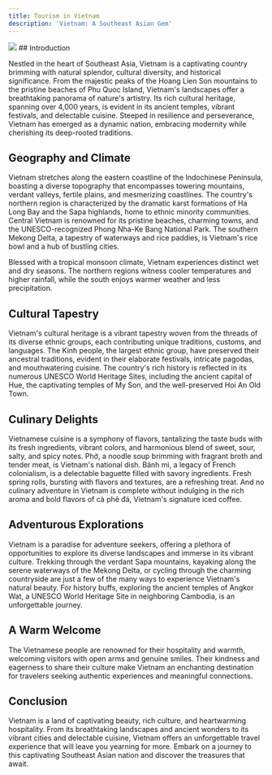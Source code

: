 ```yaml
---
title: Tourism in Vietnam
description: 'Vietnam: A Southeast Asian Gem'
---
```

<Frame caption="Vietnam: A Country of Rich Culture and Natural Beauty">
  <img src="https://bcp.cdnchinhphu.vn/zoom/670_420/344443456812359680/2024/6/11/vietnam-171807407737197136583-14-0-452-700-crop-17180740813581835484664.jpg" />
</Frame>
## Introduction

Nestled in the heart of Southeast Asia, Vietnam is a captivating country brimming with natural splendor, cultural diversity, and historical significance. From the majestic peaks of the Hoang Lien Son mountains to the pristine beaches of Phu Quoc Island, Vietnam's landscapes offer a breathtaking panorama of nature's artistry. Its rich cultural heritage, spanning over 4,000 years, is evident in its ancient temples, vibrant festivals, and delectable cuisine. Steeped in resilience and perseverance, Vietnam has emerged as a dynamic nation, embracing modernity while cherishing its deep-rooted traditions.

## Geography and Climate

Vietnam stretches along the eastern coastline of the Indochinese Peninsula, boasting a diverse topography that encompasses towering mountains, verdant valleys, fertile plains, and mesmerizing coastlines. The country's northern region is characterized by the dramatic karst formations of Ha Long Bay and the Sapa highlands, home to ethnic minority communities. Central Vietnam is renowned for its pristine beaches, charming towns, and the UNESCO-recognized Phong Nha-Ke Bang National Park. The southern Mekong Delta, a tapestry of waterways and rice paddies, is Vietnam's rice bowl and a hub of bustling cities.

Blessed with a tropical monsoon climate, Vietnam experiences distinct wet and dry seasons. The northern regions witness cooler temperatures and higher rainfall, while the south enjoys warmer weather and less precipitation.

## Cultural Tapestry

Vietnam's cultural heritage is a vibrant tapestry woven from the threads of its diverse ethnic groups, each contributing unique traditions, customs, and languages. The Kinh people, the largest ethnic group, have preserved their ancestral traditions, evident in their elaborate festivals, intricate pagodas, and mouthwatering cuisine. The country's rich history is reflected in its numerous UNESCO World Heritage Sites, including the ancient capital of Hue, the captivating temples of My Son, and the well-preserved Hoi An Old Town.

## Culinary Delights

Vietnamese cuisine is a symphony of flavors, tantalizing the taste buds with its fresh ingredients, vibrant colors, and harmonious blend of sweet, sour, salty, and spicy notes. Phở, a noodle soup brimming with fragrant broth and tender meat, is Vietnam's national dish. Bánh mì, a legacy of French colonialism, is a delectable baguette filled with savory ingredients. Fresh spring rolls, bursting with flavors and textures, are a refreshing treat. And no culinary adventure in Vietnam is complete without indulging in the rich aroma and bold flavors of cà phê đá, Vietnam's signature iced coffee.

## Adventurous Explorations

Vietnam is a paradise for adventure seekers, offering a plethora of opportunities to explore its diverse landscapes and immerse in its vibrant culture. Trekking through the verdant Sapa mountains, kayaking along the serene waterways of the Mekong Delta, or cycling through the charming countryside are just a few of the many ways to experience Vietnam's natural beauty. For history buffs, exploring the ancient temples of Angkor Wat, a UNESCO World Heritage Site in neighboring Cambodia, is an unforgettable journey.

## A Warm Welcome

The Vietnamese people are renowned for their hospitality and warmth, welcoming visitors with open arms and genuine smiles. Their kindness and eagerness to share their culture make Vietnam an enchanting destination for travelers seeking authentic experiences and meaningful connections.

## Conclusion

Vietnam is a land of captivating beauty, rich culture, and heartwarming hospitality. From its breathtaking landscapes and ancient wonders to its vibrant cities and delectable cuisine, Vietnam offers an unforgettable travel experience that will leave you yearning for more. Embark on a journey to this captivating Southeast Asian nation and discover the treasures that await.
